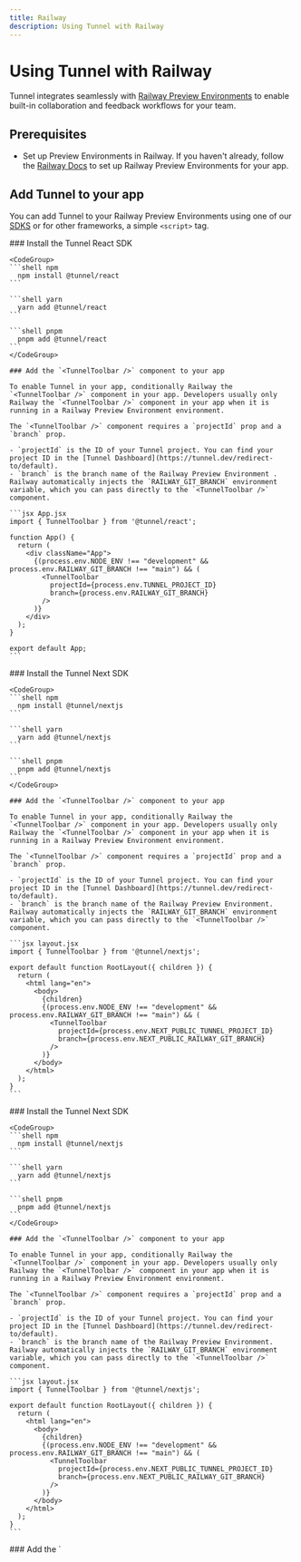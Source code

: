 ```yaml
---
title: Railway
description: Using Tunnel with Railway
---
```


# Using Tunnel with Railway

Tunnel integrates seamlessly with [Railway Preview Environments](https://docs.railway.app/guides/github-autodeploys) to enable built-in collaboration and feedback workflows for your team.

## Prerequisites

- Set up Preview Environments in Railway. If you haven't already, follow the [Railway Docs](https://docs.railway.app/guides/github-autodeploys) to set up Railway Preview Environments for your app.

## Add Tunnel to your app

You can add Tunnel to your Railway Preview Environments using one of our [SDKS](/sdks) or for other frameworks, a simple `<script>` tag.

<Tabs>
  <Tab title="React">
    ### Install the Tunnel React SDK

    <CodeGroup>
    ```shell npm
      npm install @tunnel/react
    ```

    ```shell yarn
      yarn add @tunnel/react
    ```

    ```shell pnpm
      pnpm add @tunnel/react
    ```
    </CodeGroup>

    ### Add the `<TunnelToolbar />` component to your app

    To enable Tunnel in your app, conditionally Railway the `<TunnelToolbar />` component in your app. Developers usually only Railway the `<TunnelToolbar />` component in your app when it is running in a Railway Preview Environment environment.

    The `<TunnelToolbar />` component requires a `projectId` prop and a `branch` prop.

    - `projectId` is the ID of your Tunnel project. You can find your project ID in the [Tunnel Dashboard](https://tunnel.dev/redirect-to/default).
    - `branch` is the branch name of the Railway Preview Environment . Railway automatically injects the `RAILWAY_GIT_BRANCH` environment variable, which you can pass directly to the `<TunnelToolbar />` component.

    ```jsx App.jsx
    import { TunnelToolbar } from '@tunnel/react';

    function App() {
      return (
        <div className="App">
          {(process.env.NODE_ENV !== "development" && process.env.RAILWAY_GIT_BRANCH !== "main") && (
            <TunnelToolbar
              projectId={process.env.TUNNEL_PROJECT_ID}
              branch={process.env.RAILWAY_GIT_BRANCH}
            />
          )}
        </div>
      );
    }

    export default App;
    ```

  </Tab>
  <Tab title="Next.js (/app)">
    ### Install the Tunnel Next SDK

    <CodeGroup>
    ```shell npm
      npm install @tunnel/nextjs
    ```

    ```shell yarn
      yarn add @tunnel/nextjs
    ```

    ```shell pnpm
      pnpm add @tunnel/nextjs
    ```
    </CodeGroup>

    ### Add the `<TunnelToolbar />` component to your app

    To enable Tunnel in your app, conditionally Railway the `<TunnelToolbar />` component in your app. Developers usually only Railway the `<TunnelToolbar />` component in your app when it is running in a Railway Preview Environment environment.

    The `<TunnelToolbar />` component requires a `projectId` prop and a `branch` prop.

    - `projectId` is the ID of your Tunnel project. You can find your project ID in the [Tunnel Dashboard](https://tunnel.dev/redirect-to/default).
    - `branch` is the branch name of the Railway Preview Environment. Railway automatically injects the `RAILWAY_GIT_BRANCH` environment variable, which you can pass directly to the `<TunnelToolbar />` component.

    ```jsx layout.jsx
    import { TunnelToolbar } from '@tunnel/nextjs';

    export default function RootLayout({ children }) {
      return (
        <html lang="en">
          <body>
            {children}
            {(process.env.NODE_ENV !== "development" && process.env.RAILWAY_GIT_BRANCH !== "main") && (
              <TunnelToolbar
                projectId={process.env.NEXT_PUBLIC_TUNNEL_PROJECT_ID}
                branch={process.env.NEXT_PUBLIC_RAILWAY_GIT_BRANCH}
              />
            )}
          </body>
        </html>
      );
    }
    ```

  </Tab>
  <Tab title="Next.js (/pages)">
    ### Install the Tunnel Next SDK

    <CodeGroup>
    ```shell npm
      npm install @tunnel/nextjs
    ```

    ```shell yarn
      yarn add @tunnel/nextjs
    ```

    ```shell pnpm
      pnpm add @tunnel/nextjs
    ```
    </CodeGroup>

    ### Add the `<TunnelToolbar />` component to your app

    To enable Tunnel in your app, conditionally Railway the `<TunnelToolbar />` component in your app. Developers usually only Railway the `<TunnelToolbar />` component in your app when it is running in a Railway Preview Environment environment.

    The `<TunnelToolbar />` component requires a `projectId` prop and a `branch` prop.

    - `projectId` is the ID of your Tunnel project. You can find your project ID in the [Tunnel Dashboard](https://tunnel.dev/redirect-to/default).
    - `branch` is the branch name of the Railway Preview Environment. Railway automatically injects the `RAILWAY_GIT_BRANCH` environment variable, which you can pass directly to the `<TunnelToolbar />` component.

    ```jsx layout.jsx
    import { TunnelToolbar } from '@tunnel/nextjs';

    export default function RootLayout({ children }) {
      return (
        <html lang="en">
          <body>
            {children}
            {(process.env.NODE_ENV !== "development" && process.env.RAILWAY_GIT_BRANCH !== "main") && (
              <TunnelToolbar
                projectId={process.env.NEXT_PUBLIC_TUNNEL_PROJECT_ID}
                branch={process.env.NEXT_PUBLIC_RAILWAY_GIT_BRANCH}
              />
            )}
          </body>
        </html>
      );
    }
    ```

  </Tab>
  <Tab title="Other frameworks">
    ### Add the `<script>` tag to your app

    To enable Tunnel in your app, add the `<script>` tag to your app. Developers usually only add the `<script>` tag in your app when it is running in a Railway Preview Environment environment.

    The `<script>` tag requires a `data-project-id` attribute and a `data-branch` attribute.

    - `data-project-id` is the ID of your Tunnel project. You can find your project ID in the [Tunnel Dashboard](https://tunnel.dev/).
    - `data-branch` is the branch name of the Railway Preview Environment. Railway automatically injects the `RAILWAY_GIT_BRANCH` environment variable, which you can pass directly to the `<script>` tag.

    ```html index.html
    <script
      src="https://tunnelapp.dev/__tunnel/script.js"
      data-project-id="PROJECT_ID"
      data-branch="RAILWAY_GIT_BRANCH"
    ></script>
    ```

  </Tab>
</Tabs>
